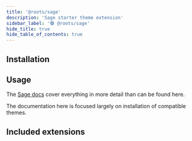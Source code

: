 ```yaml
---
title: '@roots/sage'
description: 'Sage starter theme extension'
sidebar_label: '🟢 @roots/sage'
hide_title: true
hide_table_of_contents: true
---
```




<Hero
  title="@roots/sage"
  subtitle="Preset configuration for the Sage WordPress starter theme"
/>

## Installation

<Install packages="@roots/sage" />

## Usage

The [Sage docs](https://docs.roots.io/sage/10.x/compiling-assets) cover everything in more detail than can be found here.

The documentation here is focused largely on installation of compatible themes.

## Included extensions

<IncludedExtensions />
